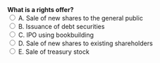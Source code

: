 ::: {.question-block}
<form onsubmit="event.preventDefault(); checkAnswer('module1_mcq_q86')" data-correct-answer="D"> 
  <strong style="display: block;">What is a rights offer?</strong> 
  <label><input type="radio" name="module1_mcq_q86" value="A"> A. Sale of new shares to the general public</label><br>
  <label><input type="radio" name="module1_mcq_q86" value="B"> B. Issuance of debt securities</label><br>
  <label><input type="radio" name="module1_mcq_q86" value="C"> C. IPO using bookbuilding</label><br>
  <label><input type="radio" name="module1_mcq_q86" value="D"> D. Sale of new shares to existing shareholders</label><br>
  <label><input type="radio" name="module1_mcq_q86" value="E"> E. Sale of treasury stock</label><br>
</form> 

<div id="feedback-module1_mcq_q86" class="feedback" data-status="" style="display:none;"> 
✅ Correct: D. Rights offers let existing shareholders maintain proportional ownership. 
</div> 
:::
